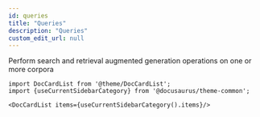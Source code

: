 ```yaml
---
id: queries
title: "Queries"
description: "Queries"
custom_edit_url: null
---
```




Perform search and retrieval augmented generation operations on one or more corpora



```mdx-code-block
import DocCardList from '@theme/DocCardList';
import {useCurrentSidebarCategory} from '@docusaurus/theme-common';

<DocCardList items={useCurrentSidebarCategory().items}/>
```
      